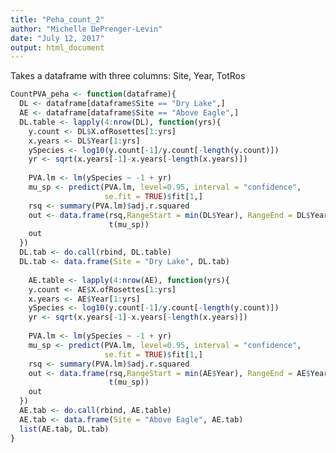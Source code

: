 ```yaml
---
title: "Peha_count_2"
author: "Michelle DePrenger-Levin"
date: "July 12, 2017"
output: html_document
---
```


Takes a dataframe with three columns: Site, Year, TotRos

```r
CountPVA_peha <- function(dataframe){
  DL <- dataframe[dataframe$Site == "Dry Lake",]
  AE <- dataframe[dataframe$Site == "Above Eagle",]
  DL.table <- lapply(4:nrow(DL), function(yrs){
    y.count <- DL$X.ofRosettes[1:yrs]
    x.years <- DL$Year[1:yrs]
    ySpecies <- log10(y.count[-1]/y.count[-length(y.count)])
    yr <- sqrt(x.years[-1]-x.years[-length(x.years)])
      
    PVA.lm <- lm(ySpecies ~ -1 + yr)
    mu_sp <- predict(PVA.lm, level=0.95, interval = "confidence",
                     se.fit = TRUE)$fit[1,]
    rsq <- summary(PVA.lm)$adj.r.squared
    out <- data.frame(rsq,RangeStart = min(DL$Year), RangeEnd = DL$Year[yrs],
                      t(mu_sp))
    out
  })
  DL.tab <- do.call(rbind, DL.table)
  DL.tab <- data.frame(Site = "Dry Lake", DL.tab)
  
    AE.table <- lapply(4:nrow(AE), function(yrs){
    y.count <- AE$X.ofRosettes[1:yrs]
    x.years <- AE$Year[1:yrs]
    ySpecies <- log10(y.count[-1]/y.count[-length(y.count)])
    yr <- sqrt(x.years[-1]-x.years[-length(x.years)])
      
    PVA.lm <- lm(ySpecies ~ -1 + yr)
    mu_sp <- predict(PVA.lm, level=0.95, interval = "confidence",
                     se.fit = TRUE)$fit[1,]
    rsq <- summary(PVA.lm)$adj.r.squared
    out <- data.frame(rsq,RangeStart = min(AE$Year), RangeEnd = AE$Year[yrs],
                      t(mu_sp))
    out
  })
  AE.tab <- do.call(rbind, AE.table)
  AE.tab <- data.frame(Site = "Above Eagle", AE.tab)
  list(AE.tab, DL.tab)
}


```

